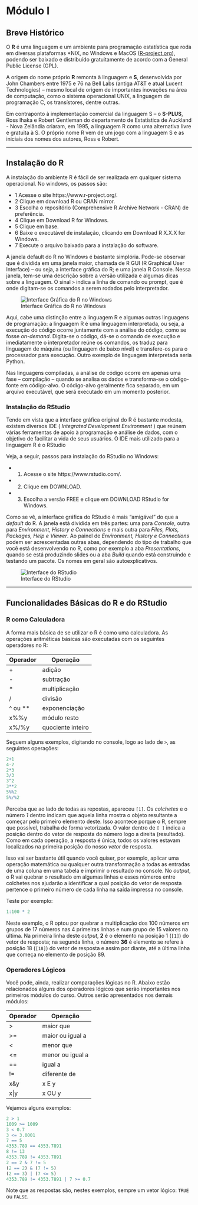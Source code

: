 
# Módulo I {#m1}

## Breve Histórico

O **R** é uma linguagem e um ambiente para programação estatística que roda em diversas plataformas *NIX, no Windows e MacOS ([R-project.org](https://www.r-project.org)), podendo ser baixado e distribuído gratuitamente de acordo com a General Public License (GPL).

A origem do nome próprio **R** remonta à linguagem e **S**, desenvolvida por John Chambers entre 1975 e 76 na Bell Labs (antiga AT&T e atual Lucent Technologies) – mesmo local de origem de importantes inovações na área de computação, como o sistema operacional UNIX, a linguagem de programação C, os transístores, dentre outras.

Em contraponto à implementação comercial da linguagem S – o **S-PLUS**, Ross Ihaka e Robert Gentleman do departamento de Estatística de Auckland - Nova Zelândia criaram, em 1995, a linguagem R como uma alternativa livre e gratuita à S. O próprio nome R vem de um jogo com a linguagem S e as iniciais dos nomes dos autores, Ross e Robert.


****

## Instalação do **R**

A instalação do ambiente R é fácil de ser realizada em qualquer sistema operacional. No windows, os passos são:

* 1 Acesse o site https://www.r-project.org/.
* 2 Clique em download R ou CRAN mirror.
* 3 Escolha o repositório (Comprehensive R Archive Network - CRAN) de preferência.
* 4 Clique em Download R for Windows.
* 5 Clique em base.
* 6 Baixe o executável de instalação, clicando em Download R X.X.X for Windows.
* 7 Execute o arquivo baixado para a instalação do software.


A janela default do R no Windows é bastante simplória. Pode-se observar que é dividida em uma janela maior, chamada de R GUI (R Graphical User Interface) – ou seja, a interface gráfica do R; e uma janela R Console. Nessa janela, tem-se uma descrição sobre a versão utilizada e algumas dicas sobre a linguagem. O sinal `>` indica a linha de comando ou prompt, que é onde digitam-se os comandos a serem rodados pelo interpretador. 

![Interface Gráfica do R no Windows](fig/R_GUI.png)

Aqui, cabe uma distinção entre a linguagem R e algumas outras linguagens de programação: a linguagem R é uma linguagem interpretada, ou seja, a execução do código ocorre juntamente com a análise do código, como se fosse _on-demand_. Digita-se o código, dá-se o comando de execução e imediatamente o interpretador reúne os comandos, os traduz para linguagem de máquina (ou linguagem de baixo nível) e transfere-os para o processador para execução. Outro exemplo de linguagem interpretada seria Python. 

Nas linguagens compiladas, a análise de código ocorre em apenas uma fase – compilação – quando se analisa os dados e transforma-se o código-fonte em código-alvo. O código-alvo geralmente fica separado, em um arquivo executável, que será executado em um momento posterior. 

### Instalação do **RStudio**

Tendo em vista que a interface gráfica original do R é bastante modesta, existem diversos IDE ( _Integrated_ _Development_ _Environment_ )  que reúnem várias ferramentas de apoio à programação e análise de dados, com o objetivo de facilitar a vida de seus usuários. O IDE mais utilizado para  a linguagem R é o RStudio

Veja, a seguir, passos para instalação do RStudio no Windows:

* 1. Acesse o site https://www.rstudio.com/.
* 2. Clique em DOWNLOAD.
* 3. Escolha a versão FREE e clique em DOWNLOAD RStudio for Windows.

Como se vê, a interface gráfica do RStudio é mais "amigável" do que a _default_ do R. A janela está dividida em três partes: uma para _Console_, outra para _Environment, History e Connections_ e mais outra para _Files, Plots, Packages, Help e Viewer_. Ao painel de _Environment, History e Connections_ podem ser acrescentadas outras abas, dependendo do tipo de trabalho que você está desenvolvendo no R, como por exemplo a aba _Presentations_, quando se está produzindo slides ou a aba _Build_ quando está construindo e testando um pacote. Os nomes em geral são autoexplicativos. 

![Interface do RStudio](fig/RStudio_layout1.png)

****

## Funcionalidades Básicas do R e do RStudio

### R como Calculadora

A forma mais básica de se utilizar o R é como uma calculadora. As operações aritméticas básicas são executadas com os seguintes operadores no R:

Operador | Operação
---------|---------
+        | adição
-        | subtração
*        | multiplicação
/        | divisão
^ ou **  | exponenciação
x%%y     | módulo resto
x%/%y    | quociente inteiro

Seguem alguns exemplos, digitando no console, logo ao lado de `>`, as seguintes operações:

```r
2+1
4-2
2*3
3/3
3^2
3**2
5%%2
5%/%2
```

Perceba que ao lado de todas as repostas, apareceu `[1]`. Os _colchetes_ e o número _1_ dentro indicam que aquela linha mostra o objeto resultante a começar pelo primeiro elemento deste. Isso acontece porque o R, sempre que possível, trabalha de forma vetorizada. O valor dentro de `[ ]` indica a posição dentro do vetor de resposta do número logo a direita (resultado). Como em cada operação, a resposta é única, todos os valores estavam localizados na primeira posição do nosso _vetor_ de resposta. 


Isso vai ser bastante útil quando você quiser, por exemplo, aplicar uma operação matemática ou qualquer outra transformação a todas as entradas de uma coluna em uma tabela e imprimir o resultado no console. No _output_, o R vai quebrar o resultado em algumas linhas e esses números entre colchetes nos ajudarão a identificar a qual posição do vetor de resposta pertence o primeiro número de cada linha na saída impressa no console.

Teste por exemplo:

```r
1:100 * 2
```


Neste exemplo, o R optou por quebrar a multiplicação dos 100 números em grupos de 17 números nas 4 primeiras linhas e num grupo de 15 valores na última. Na primeira linha deste _output_, **2** é o elemento na posição 1 (`[1]`) do vetor de resposta; na segunda linha, o número **36** é elemento se refere à posição 18 (`[18]`) do vetor de resposta e assim por diante, até a última linha que começa no elemento de posição 89.


### Operadores Lógicos

Você pode, ainda, realizar comparações lógicas no R. Abaixo estão relacionados alguns dos operadores lógicos que serão importantes nos primeiros módulos do curso. Outros serão apresentados nos demais módulos:

Operador | Operação
---------|---------
>        | maior que
>=       | maior ou igual a
<        | menor que
<=       | menor ou igual a
==       | igual a
!=       | diferente de
x&y      | x E y
x\|y     | x OU y
Vejamos alguns exemplos:

```r
2 > 1
1009 >= 1009
3 < 0.7
3 <= 3.0001
7 == 5
4353.789 == 4353.7891
8 != 13
4353.789 != 4353.7891
2 == 2 & 7 != 5
(2 == 2) & (7 != 5)
(2 == 3) | (7 <= 5)
4353.789 != 4353.7891 | 7 >= 0.7
```


Note que as respostas são, nestes exemplos, sempre um vetor lógico: `TRUE` ou `FALSE`.



